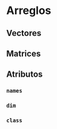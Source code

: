 ```{=latex}
\thispagestyle{primerapagina}
```

# Arreglos

::: {.presentacion-capitulo data-latex=""}

:::

## Vectores


## Matrices


## Atributos


### `names`


### `dim`


### `class`


